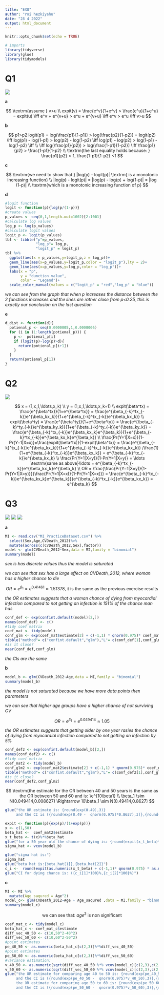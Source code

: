```yaml
---
title: "EX8"
author: "roi hezkiyahu"
date: "28 4 2022"
output: html_document
---
```


```r
knitr::opts_chunk$set(echo = TRUE)
```

```r
# imports
library(tidyverse)
library(glue)
library(tidymodels)
```

# Q1

![](Q1.png)

**a**


$$
\textrm{assume } v>u
\\
expit(v) = \frac{e^v}{1+e^v} > \frac{e^u}{1+e^u} = expit(u) \iff e^v + e^{v+u} > e^u + e^{v+u} \iff e^v > e^u \iff v>u
$$


**b**

$$
p1>p2
logit(p1) = log(\frac{p1}{1-p1}) > log(\frac{p2}{1-p2}) = logit(p2) \iff log(p1) - log(1-p1) > log(p2) - log(1-p2) \iff log(p1) - log(p2) > log(1-p1) - log(1-p2) \iff
\\
\iff log(\frac{p1}{p2}) > log(\frac{1-p1}{1-p2}) \iff \frac{p1}{p2} > \frac{1-p1}{1-p2}
\\
\textrm{the last equality holds because: } \frac{p1}{p2} > 1, \frac{1-p1}{1-p2} <1 
$$

**c**


$$
\textrm{we need to show that } |log(p) - logit(p)| \textrm{ is a monotonic increasing function}
\\
|log(p) - logit(p)| = |log(p) - log(p) + log(1-p)| = |log (1-p)|
\\
\textrm{which is a monotonic increasing function of p}
$$


**d**


```r
#logit function
logit <- function(p){log(p/(1-p))}
#create values
p_values <- seq(0,1,length.out=1002)[2:1001]
#calculate log values
log_p <- log(p_values)
#calculate logit values
logit_p <- logit(p_values)
tbl <- tibble("p"=p_values,
              "log_p"= log_p,
              "logit_p" = logit_p)
tbl %>%
  ggplot(aes(x = p_values,y=logit_p,z = log_p))+
  geom_line(aes(x=p_values,y=logit_p,color = "logit_p"),lty = 2)+
  geom_line(aes(x=p_values,y=log_p,color = "log_p"))+
  labs(x = "p",
       y = "dunction value",
       color = "Legend")+
  scale_color_manual(values = c("logit_p" = "red","log_p" = "blue"))
```

*we can see from the graph that when p increases the distance between the 2 functions increases and the lines are rather close from p<0.25, this is exactly our conclusion on the last question*


**e**


```r
d_dist <- function(d){
  potienal_p <- seq(0.0000005,1,0.0000005)
  for (i in (1:length(potienal_p))) {
    p <-  potienal_p[i]
    if (logit(p)-log(p)>d){
      return(potienal_p[i+1])
    }
  }
  return(potienal_p[1])
}
```


# Q2

![](Q2.png)


$$
x = (1,x_1,\ldots,x_k)
\\
y = (1,x_1,\ldots,x_k+1)
\\
expit(\beta^tx) = \frac{e^{\beta^tx}}{1+e^{\beta^tx}} = \frac{e^{\beta_{-k}^tx_{-k}}e^{\beta_kx_k}}{1+e^{\beta_{-k}^tx_{-k}}e^{\beta_kx_k}}
\\
expit(\beta^ty) = \frac{e^{\beta^ty}}{1+e^{\beta^ty}} = \frac{e^{\beta_{-k}^ty_{-k}}e^{\beta_ky_k}}{1+e^{\beta_{-k}^ty_{-k}}e^{\beta_ky_k}} = \frac{e^{\beta_{-k}^tx_{-k}}e^{\beta_kx_k}e^{\beta_k}}{1+e^{\beta_{-k}^tx_{-k}}e^{\beta_kx_k}e^{\beta_k}}
\\
\frac{Pr(Y=1|X=x)}{1-Pr(Y=1|X=x)}=\frac{expit(\beta^tx)}{1-expit(\beta^tx)} = \frac{e^{\beta_{-k}^tx_{-k}}e^{\beta_kx_k}}{1+e^{\beta_{-k}^tx_{-k}}e^{\beta_kx_k}} /\frac{1}{1+e^{\beta_{-k}^tx_{-k}}e^{\beta_kx_k}} = e^{\beta_{-k}^tx_{-k}}e^{\beta_kx_k}
\\
\frac{Pr(Y=1|X=y)}{1-Pr(Y=1|X=y)} = \ldots \textrm{same as above}\ldots = e^{\beta_{-k}^tx_{-k}}e^{\beta_kx_k}e^{\beta_k}
\\
OR = \frac{\frac{Pr(Y=1|X=y)}{1-Pr(Y=1|X=y)}}{\frac{Pr(Y=1|X=x)}{1-Pr(Y=1|X=x)}} = \frac{e^{\beta_{-k}^tx_{-k}}e^{\beta_kx_k}e^{\beta_k}}{e^{\beta_{-k}^tx_{-k}}e^{\beta_kx_k}} = e^{\beta_k}
$$


# Q3

![](Q3a.png)
![](Q3b.png)
![](Q3c.png)


**a**


```r
MI <- read.csv("MI_PracticeDataset.csv") %>%
  select(Sex,Age,CVDeath_2012)%>%
  mutate(across(c(CVDeath_2012,Sex),factor))
model <- glm(CVDeath_2012~Sex,data = MI,family = "binomial")
summary(model)
```

*sex is has discrete values thus the model is saturated*

*we can see that sex has a large effect on CVDeath_2012, where woman has a higher chance to die*


$$
OR = e^{\beta_1} = e^{0.41461} \approx 1.51378, \textrm{it is the same as the previous exercise results}
$$

*the OR estimates suggests that a woman chance of dying from myocardial infection compared to not getting an infection is 151% of the chance man has*


```r
conf_def <- exp(confint.default(model)[2,])
names(conf_def) <- c()
#tidy coef matrix
coef_mat <- tidy(model)
conf_glm <- exp(coef_mat$estimate[2] + c(-1,1) * qnorm(0.975)* coef_mat$std.error[2])
tibble("method"= c("confint.default","glm"),"L"= c(conf_def[1],conf_glm[1]),"U"= c(conf_def[2],conf_glm[2]))
#is it close?
near(conf_def,conf_glm)
```

*the CIs are the same*


**b**

```r
model_b <- glm(CVDeath_2012~Age,data = MI,family = "binomial")
summary(model_b)
```

*the model is not saturated because we have more data points then parameters*

*we can see that higher age groups have a higher chance of not surviving CV*

$$
OR = e^{\beta_1} = e^{0.049414} \approx 1.05
$$

*the OR estimates suggests that getting older by one year rasies the chance of dying from myocardial infection compared to not getting an infection by 5%*


```r
conf_def2 <- exp(confint.default(model_b)[2,])
names(conf_def2) <- c()
#tidy coef matrix
coef_mat2 <- tidy(model_b)
conf_glm2 <- exp(coef_mat2$estimate[2] + c(-1,1) * qnorm(0.975)* coef_mat2$std.error[2])
tibble("method"= c("confint.default","glm"),"L"= c(conf_def2[1],conf_glm2[1]),"U"= c(conf_def2[2],conf_glm2[2]))
#is it close?
near(conf_def2,conf_glm2)
```

$$
\textrm{the estimate for the OR between 40 and 50 years is the same as the OR between 50 and 60 and is: }e^{10\beta1}
\\
\beta_1 \sim N(0.049414,0.008627) \Rightarrow 10\beta_1 \sim N(0.49414,0.8627)
$$

```r
glue("the OR estimate is: {round(exp(0.49),3)}
     and the CI is ({round(exp(0.49 -  qnorm(0.975)*0.8627),3)},{round(exp(0.49 +qnorm(0.975)*0.8627),3)})")
```

```r
expit <- function(p){exp(p)/(1+exp(p))}
x <- c(1,50)
beta_hat <-  coef_mat2$estimate
x_t_beta <- t(x)%*%beta_hat
glue("for a 50 year old the chance of dying is: {round(expit(x_t_beta)*100,2)}%")
sigma_hat <- vcov(model_b)

glue("sigma hat is:")
sigma_hat
glue("beta hat is:{beta_hat[1]},{beta_hat[2]}")
c_i <-  round(expit(as.numeric(x_t_beta) + c(-1,1)* qnorm(0.975) * as.numeric(sqrt(t(x)%*%sigma_hat%*%x))),4)
glue("CI for dying chance is: ({c_i[1]*100}%,{c_i[2]*100}%)")
```


**c**


```r
MI <- MI %>%
  mutate(Age_saqured = Age^2)
model_c<- glm(CVDeath_2012~Age + Age_saqured ,data = MI,family = "binomial")
summary(model_c)
```

$$
\textrm{we can see that: }age^2 \textrm{ is non significant}
$$



```r
coef_mat_c <- tidy(model_c)
beta_hat_c <- coef_mat_c$estimate
diff_vec_40_50 <- c(10,50^2-40^2)
diff_vec_50_60 <- c(10,60^2-50^2)
#point estimates
pe_40_50 <- as.numeric(beta_hat_c[c(2,3)]%*%diff_vec_40_50)
#point estimates
pe_50_60 <- as.numeric(beta_hat_c[c(2,3)]%*%diff_vec_50_60)
#variance estimation:
v_40_50 <- as.numeric(sqrt(diff_vec_40_50 %*% vcov(model_c)[c(2,3),c(2,3)] %*% diff_vec_40_50))
v_50_60 <- as.numeric(sqrt(diff_vec_50_60 %*% vcov(model_c)[c(2,3),c(2,3)] %*% diff_vec_50_60))
glue("the OR estimate for comparing age 40 to 50 is: {round(exp(pe_40_50),3)}
     and the CI is ({round(exp(pe_40_50 -  qnorm(0.975)*v_40_50),3)},{round(exp(pe_40_50 +qnorm(0.975)*v_40_50),3)})
     the OR estimate for comparing age 50 to 60 is: {round(exp(pe_50_60),3)}
     and the CI is ({round(exp(pe_50_60 -  qnorm(0.975)*v_50_60),3)},{round(exp(pe_50_60 +qnorm(0.975)*v_50_60),3)})")
```

